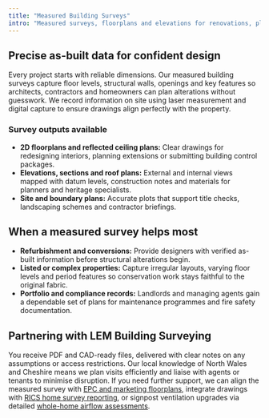 ```yaml
---
title: "Measured Building Surveys"
intro: "Measured surveys, floorplans and elevations for renovations, planning and documentation."
---
```


## Precise as-built data for confident design

Every project starts with reliable dimensions. Our measured building surveys capture floor levels, structural walls,
openings and key features so architects, contractors and homeowners can plan alterations without guesswork. We record
information on site using laser measurement and digital capture to ensure drawings align perfectly with the property.

### Survey outputs available

- **2D floorplans and reflected ceiling plans:** Clear drawings for redesigning interiors, planning extensions or submitting building control packages.
- **Elevations, sections and roof plans:** External and internal views mapped with datum levels, construction notes and materials for planners and heritage specialists.
- **Site and boundary plans:** Accurate plots that support title checks, landscaping schemes and contractor briefings.

## When a measured survey helps most

- **Refurbishment and conversions:** Provide designers with verified as-built information before structural alterations begin.
- **Listed or complex properties:** Capture irregular layouts, varying floor levels and period features so conservation work stays faithful to the original fabric.
- **Portfolio and compliance records:** Landlords and managing agents gain a dependable set of plans for maintenance programmes and fire safety documentation.

## Partnering with LEM Building Surveying

You receive PDF and CAD-ready files, delivered with clear notes on any assumptions or access restrictions. Our local knowledge of North Wales and Cheshire means we plan visits efficiently and liaise with agents or tenants to minimise disruption. If you need further support, we can align the measured survey with
<a href="/epc-with-floorplans">EPC and marketing floorplans</a>, integrate drawings with <a href="/rics-home-surveys">RICS home survey reporting</a>, or signpost ventilation upgrades via detailed <a href="/ventilation-assessments">whole-home airflow assessments</a>.
